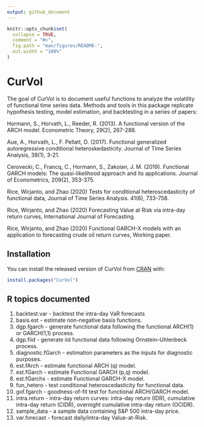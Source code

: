 ```yaml
---
output: github_document
---
```


<!-- README.md is generated from README.Rmd. Please edit that file -->

```r
knitr::opts_chunk$set(
  collapse = TRUE,
  comment = "#>",
  fig.path = "man/figures/README-",
  out.width = "100%"
)
```

# CurVol

<!-- badges: start -->
<!-- badges: end -->

The goal of CurVol is to document useful functions to analyze the
volatility of functional time series data. Methods and tools in this package replicate hypothesis testing, model estimation, and backtesting
in a series of papers:

Hormann, S., Horvath, L., Reeder, R. (2013). A functional version of the
ARCH model. Econometric Theory, 29(2), 267-288.

Aue, A., Horvath, L., F. Pellatt, D. (2017). Functional generalized
autoregressive conditional heteroskedasticity. Journal of Time Series
Analysis, 38(1), 3-21.

Cerovecki, C., Francq, C., Hormann, S., Zakoian, J. M. (2019).
Functional GARCH models: The quasi-likelihood approach and its
applications. Journal of Econometrics, 209(2), 353-375.

Rice, Wirjanto, and Zhao (2020) Tests for conditional heteroscedasticity
of functional data, Journal of Time Series Analysis. 41(6), 733-758.

Rice, Wirjanto, and Zhao (2020) Forecasting Value at Risk via intra-day
return curves, International Journal of Forecasting.

Rice, Wirjanto, and Zhao (2020) Functional GARCH-X models with an
application to forecasting crude oil return curves, Working paper.


## Installation

You can install the released version of CurVol from [CRAN](https://CRAN.R-project.org) with:

``` r
install.packages("CurVol")
```

## R topics documented

1. backtest.var - backtest the intra-day VaR forecasts
2. basis.est - estimate non-negative basis functions.
3. dgp.fgarch - generate functional data following the functional
    ARCH(1) or GARCH(1,1) process.
4. dgp.fiid - generate iid functional data following Ornstein–Uhlenbeck       process.
5. diagnostic.fGarch - estimation parameters as the inputs for diagnostic     purposes.
6. est.fArch - estimate functional ARCH (q) model.
7. est.fGarch - estimate Functional GARCH (p,q) model.
8. est.fGarchx - estimate Functional GARCH-X model.
9. fun_hetero - test conditional heteroscedasticity for functional data.
10. gof.fgarch - goodness-of-fit test for functional ARCH/GARCH model.
11. intra.return - intra-day return curves: intra-day return (IDR),
    cumulative intra-day return (CIDR), overnight cumulative intra-day
    return (OCIDR).
12. sample\_data - a sample data containing S\&P 500 intra-day price.
13. var.forecast - forecast daily/intra-day Value-at-Risk.
